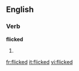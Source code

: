 ==English==

===Verb===
'''flicked'''

# {{past of|flick}}

[[fr:flicked]]
[[it:flicked]]
[[vi:flicked]]
